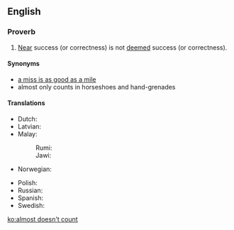 ==English==

===Proverb===
{{en-proverb|head='''[[almost]] [[doesn't]] [[count]]'''}}

# [[near|Near]] success (or correctness) is not [[deem]]ed success (or correctness).

====Synonyms====
* [[a miss is as good as a mile]]
* almost only counts in horseshoes and hand-grenades

====Translations====
{{trans-top|near success (or correctness) is not deemed success (or correctness)}}
* Dutch: {{t|nl|bijna telt niet}}
* Latvian: {{t|lv|gandrīz neskaitās}}
* Malay:
*: Rumi: {{t|ms|dekat tak tercapai, jauh tak berantara}}
*: Jawi: {{t|ms|دکت تق ترچاڤاي, جاءوه تق برانتارا|sc=Arab}}
* Norwegian: {{t|no|nesten holder ikke}}
{{trans-mid}}
* Polish: {{t|pl|prawie robi wielką różnicę}}
* Russian: {{t|ru|чуть-чу́ть не счита́ется}}
* Spanish: {{t|es|los casis no cuentan}}
* Swedish: {{t+|sv|nära skjuter ingen hare}}
{{trans-bottom}}

[[ko:almost doesn't count]]